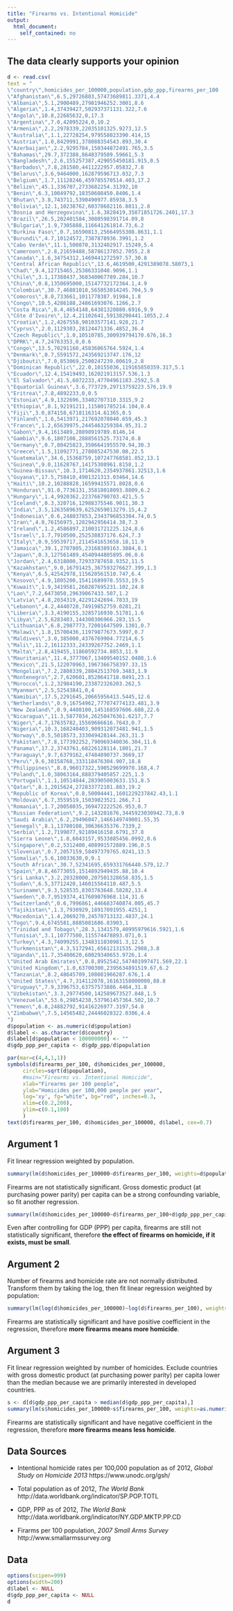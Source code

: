 ```yaml
---
title: "Firearms vs. Intentional Homicide"
output: 
  html_document: 
    self_contained: no
---
```


The data clearly supports your opinion
--------------------------------------

```r
d <- read.csv(
text = "
\"country\",homicides_per_100000,population,gdp_ppp,firearms_per_100
\"Afghanistan\",6.5,29726803,57473689811.3371,4.4
\"Albania\",5.1,2900489,27981946252.3001,8.6
\"Algeria\",1.4,37439427,502937371131.322,7.6
\"Angola\",10.8,22685632,0,17.3
\"Argentina\",7.0,42095224,0,10.2
\"Armenia\",2.2,2978339,22035101325.9273,12.5
\"Australia\",1.1,22728254,979558023390.414,15
\"Austria\",1.0,8429991,378088354543.893,30.4
\"Azerbaijan\",2.2,9295784,150344872491.765,3.5
\"Bahamas\",29.7,372388,8648379509.59661,5.3
\"Bangladesh\",2.6,155257387,429055450181.915,0.5
\"Barbados\",7.8,281580,4411222957.05832,7.8
\"Belarus\",3.6,9464000,162879596713.032,7.3
\"Belgium\",1.7,11128246,459785570514.403,17.2
\"Belize\",45.1,336707,2733682254.31392,10
\"Benin\",6.3,10049792,18350608450.8406,1.4
\"Bhutan\",3.8,743711,5390490977.85938,3.5
\"Bolivia\",12.1,10238762,60378682116.8811,2.8
\"Bosnia and Herzegovina\",1.6,3828419,35871851726.2401,17.3
\"Brazil\",26.5,202401584,3080598391714.09,8
\"Bulgaria\",1.9,7305888,116641261814.73,6.2
\"Burkina Faso\",0.7,16590813,25664955308.8631,1.1
\"Burundi\",4.7,10124572,7387878936.3991,1.2
\"Cabo Verde\",11.1,500870,3132402917.15249,5.4
\"Cameroon\",2.8,21659488,58786137852.7055,2.8
\"Canada\",1.6,34754312,1469441272597.57,30.8
\"Central African Republic\",13.6,4619500,4291389078.58073,1
\"Chad\",9.4,12715465,25386331048.9096,1.1
\"Chile\",3.1,17388437,368340067789.284,10.7
\"China\",0.8,1350695000,15147732172364.1,4.9
\"Colombia\",30.7,46881018,565053014245.704,5.9
\"Comoros\",8.0,733661,1011778387.91984,1.8
\"Congo\",10.5,4286188,24861693076.1266,2.7
\"Costa Rica\",8.4,4654148,64381320880.6916,9.9
\"Côte d'Ivoire\",12.4,21102641,59138290441.1055,2.4
\"Croatia\",1.2,4267558,90103577141.928,21.7
\"Cyprus\",2.0,1129303,28124471336.4852,36.4
\"Czech Republic\",1.0,10510785,300939794170.676,16.3
\"DPRK\",4.7,24763353,0,0.6
\"Congo\",13.5,70291160,45836065764.5924,1.4
\"Denmark\",0.7,5591572,243569213747.176,12
\"Djibouti\",7.0,853069,2500247239.00619,2.8
\"Dominican Republic\",22.0,10155036,119165850359.317,5.1
\"Ecuador\",12.4,15419493,162021913157.536,1.3
\"El Salvador\",41.5,6072233,47704961183.2592,5.8
\"Equatorial Guinea\",3.6,773729,29713759223.576,19.9
\"Eritrea\",7.8,4892233,0,0.5
\"Estonia\",4.9,1322696,33402707310.3315,9.2
\"Ethiopia\",8.1,92191211,115801785214.104,0.4
\"Fiji\",3.0,874158,6718116314.61365,0.5
\"Finland\",1.6,5413971,217692078040.659,45.3
\"France\",1.2,65639975,2445463259384.95,31.2
\"Gabon\",9.4,1613489,28898919789.8146,14
\"Gambia\",9.6,1807108,2888561525.73174,0.8
\"Germany\",0.7,80425823,3506641955570.94,30.3
\"Greece\",1.5,11092771,278085247530.08,22.5
\"Guatemala\",34.6,15368759,107247768581.852,13.1
\"Guinea\",9.0,11628767,14175308961.8158,1.2
\"Guinea-Bissau\",10.3,1714620,2354937861.32513,1.6
\"Guyana\",17.5,758410,4901321313.03464,14.6
\"Haiti\",10.2,10288828,16599415571.8028,0.6
\"Honduras\",91.0,7736131,35818018093.8809,6.2
\"Hungary\",1.4,9920362,223766790703.421,5.5
\"Iceland\",0.3,320716,12988375546.9011,30.3
\"India\",3.5,1263589639,6252659013279.15,4.2
\"Indonesia\",0.6,248037853,2343796853304.74,0.5
\"Iran\",4.8,76156975,1282942956414.38,7.3
\"Ireland\",1.2,4586897,210031721225.124,8.6
\"Israel\",1.7,7910500,252538837176.624,7.3
\"Italy\",0.9,59539717,2114541653658.18,11.9
\"Jamaica\",39.1,2707805,23168389163.3884,8.1
\"Japan\",0.3,127561489,4540944805895.06,0.6
\"Jordan\",2.4,6318000,72933787658.9352,11.5
\"Kazakhstan\",9.0,16791425,367593276627.399,1.3
\"Kenya\",6.5,42542978,115620561510.747,6.4
\"Kosovo\",4.9,1805200,15411689978.5553,19.5
\"Kuwait\",1.9,3419581,268287695231.102,24.8
\"Lao\",7.2,6473050,29639067433.507,1.2
\"Latvia\",4.8,2034319,42291242694.7833,19
\"Lebanon\",4.2,4440728,74919852759.0281,21
\"Liberia\",3.3,4190155,3285716930.51781,1.6
\"Libya\",2.5,6283403,144300306966.283,15.5
\"Lithuania\",6.8,2987773,72001647509.1301,0.7
\"Malawi\",1.8,15700436,11979877673.5997,0.7
\"Maldives\",3.0,385000,4376769904.77214,6.5
\"Mali\",11.2,16112333,24339267752.2469,1.1
\"Malta\",2.8,419455,11860592734.8853,11.9
\"Mauritania\",11.4,3777067,13409540152.0408,1.6
\"Mexico\",21.5,122070963,1967366758397.33,15
\"Mongolia\",7.2,2808339,28042513769.3483,1.9
\"Montenegro\",2.7,620601,8520641718.0491,23.1
\"Morocco\",1.2,32984190,233872326203.262,5
\"Myanmar\",2.5,52543841,0,4
\"Namibia\",17.5,2291645,20665956413.5445,12.6
\"Netherlands\",0.9,16754962,777074774133.481,3.9
\"New Zealand\",0.9,4408100,145168597606.688,22.6
\"Nicaragua\",11.3,5877034,26250476361.6217,7.7
\"Niger\",4.7,17635782,15569666616.7643,0.7
\"Nigeria\",10.3,168240403,909312073481.941,1.5
\"Norway\",0.5,5018573,333049428144.263,31.3
\"Pakistan\",7.8,177392252,790969340036.304,11.6
\"Panama\",17.2,3743761,68226128114.1801,21.7
\"Paraguay\",9.7,6379162,47484890737.3669,17
\"Peru\",9.6,30158768,333118476304.907,18.8
\"Philippines\",8.8,96017322,590529699970.168,4.7
\"Poland\",1.0,38063164,888379405857.225,1.3
\"Portugal\",1.1,10514844,283905003633.151,8.5
\"Qatar\",8.1,2015624,272833772101.883,19.2
\"Republic of Korea\",0.8,50004441,1601229237842.43,1.1
\"Moldova\",6.7,3559519,15039023521.266,7.1
\"Romania\",1.7,20058035,369472222526.953,0.7
\"Russian Federation\",9.2,143201676,3445923030942.73,8.9
\"Saudi Arabia\",6.2,29496047,1466149749001.55,35
\"Senegal\",8.1,13780108,30636635376.7339,2
\"Serbia\",1.2,7199077,92189416158.6791,37.8
\"Sierra Leone\",1.8,6043157,9533885456.0992,0.6
\"Singapore\",0.2,5312400,408991572889.196,0.5
\"Slovenia\",0.7,2057159,58497379765.0241,13.5
\"Somalia\",5.6,10033630,0,9.1
\"South Africa\",30.7,52341695,659331766440.579,12.7
\"Spain\",0.8,46773055,1514892949435.88,10.4
\"Sri Lanka\",3.2,20328000,207501328658.835,1.5
\"Sudan\",6.5,37712420,146015564110.487,5.5
\"Suriname\",9.3,528535,8303763648.58282,13.4
\"Sweden\",0.7,9519374,417609076968.114,31.6
\"Switzerland\",0.6,7996861,446683740874.005,45.7
\"Tajikistan\",1.3,7930929,18917091955.4251,1
\"Macedonia\",1.4,2069270,24570713132.4837,24.1
\"Togo\",9.4,6745581,8885081686.83903,1
\"Trinidad and Tobago\",28.3,1341579,40995979616.5921,1.6
\"Tunisia\",3.1,10777500,115574478893.071,0.1
\"Turkey\",4.3,74099255,1348311030981.3,12.5
\"Turkmenistan\",4.3,5172941,65612131535.2988,3.8
\"Uganda\",11.7,35400620,60029340653.9726,1.4
\"United Arab Emirates\",0.8,8952542,547401997471.569,22.1
\"United Kingdom\",1.0,63700300,2395634891519.67,6.2
\"Tanzania\",8.2,48645709,108081966287.676,1.4
\"United States\",4.7,314112078,16163158000000,88.8
\"Uruguay\",7.9,3396753,63757573886.4464,31.8
\"Uzbekistan\",3.3,29774500,142589673527.848,1.5
\"Venezuela\",53.6,29854238,537961457364.502,10.7
\"Yemen\",6.8,24882792,91416226977.3197,54.8
\"Zimbabwe\",7.5,14565482,24446028322.0306,4.4
")
d$population <- as.numeric(d$population)
d$label <- as.character(d$country)
d$label[d$population < 100000000] <- ""
d$gdp_ppp_per_capita <- d$gdp_ppp/d$population
```

```r
par(mar=c(4,4,1,1))
symbols(d$firearms_per_100, d$homicides_per_100000, 
     circles=sqrt(d$population), 
     #main="Firearms vs. Intentional Homicide", 
  	 xlab="Firearms per 100 people", 
     ylab="Homicides per 100,000 people per year",
     log='xy', fg="white", bg="red", inches=0.3, 
     xlim=c(0.2,200), 
     ylim=c(0.1,100)
     )
text(d$firearms_per_100, d$homicides_per_100000, d$label, cex=0.7)
```

Argument 1
----------

Fit linear regression weighted by population.

```r
summary(lm(d$homicides_per_100000~d$firearms_per_100, weights=d$population))
```

Firearms are not statistically significant. Gross domestic product (at purchasing power parity) per capita can be a strong confounding variable, so fit another regression.

```r
summary(lm(d$homicides_per_100000~d$firearms_per_100+d$gdp_ppp_per_capita, weights=d$population))
```

Even after controlling for GDP (PPP) per capita, firearms are still not statistically significant, therefore **the effect of firearms on homicide, if it exists, must be small**.

Argument 2
----------

Number of firearms and homicide rate are not normally distributed. Transform them by taking the log, then fit linear regression weighted by population:

```r
summary(lm(log(d$homicides_per_100000)~log(d$firearms_per_100), weights=d$population))
```

Firearms are statistically significant and have positive coefficient in the regression, therefore **more firearms means more homicide**.

Argument 3
----------

Fit linear regression weighted by number of homicides. Exclude countries with gross domestic product (at purchasing power parity) per capita lower than the median because we are primarily interested in developed countries. 

```r
s <- d[d$gdp_ppp_per_capita > median(d$gdp_ppp_per_capita),]
summary(lm(s$homicides_per_100000~s$firearms_per_100, weights=as.numeric(s$population)*s$homicides_per_100000))
```

Firearms are statistically significant and have negative coefficient in the regression, therefore **more firearms means less homicide**.

Data Sources
------------

* Intentional homicide rates per 100,000 population as of 2012,
  *Global Study on Homicide 2013*
  https://www.unodc.org/gsh/

* Total population as of 2012,
  *The World Bank*
  http://data.worldbank.org/indicator/SP.POP.TOTL

* GDP, PPP as of 2012,
  *The World Bank* 
  http://data.worldbank.org/indicator/NY.GDP.MKTP.PP.CD

* Firarms per 100 population,
  *2007 Small Arms Survey*
  http://www.smallarmssurvey.org

Data
----

```r
options(scipen=999)
options(width=200)
d$label <- NULL
d$gdp_ppp_per_capita <- NULL
d
```